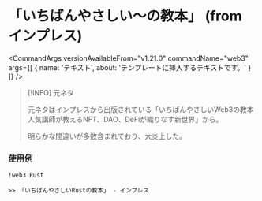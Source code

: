 

# 「いちばんやさしい〜の教本」 (from インプレス)

<CommandArgs
  versionAvailableFrom="v1.21.0"
  commandName="web3"
  args={[
    {
      name: 'テキスト',
      about: 'テンプレートに挿入するテキストです。'
    }
  ]}
/>

> [!INFO]
> 元ネタ
>
> 元ネタはインプレスから出版されている「いちばんやさしいWeb3の教本 人気講師が教えるNFT、DAO、DeFiが織りなす新世界」から。
>
> 明らかな間違いが多数含まれており、大炎上した。

### 使用例

`!web3 Rust`

```
>> 「いちばんやさしいRustの教本」 - インプレス
```
